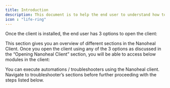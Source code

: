 ---
title: Introduction
description: This document is to help the end user to understand how to use the Nanoheal client, Once the client is installed on the end user machine, this document can be used to refer and understand how to use the client. The document is broadly classified into three sections,
icon : "life-ring" 
---


<Card title="Opening Nanoheal Client" icon="square-1" href="https://nano.mintlify.app/Client/openclient">

   Once the client is installed, the end user has 3 options to open the client:
  </Card>
  
  <Card title="Client UI and Different Sections" icon="square-2" href="https://nano.mintlify.app/Client/clientuisections">

  This section gives you an overview of different sections in the Nanoheal Client. Once you open the client using any of the 3 options as discussed in the “Opening Nanoheal Client” section, you will be able to access below modules in the client:
  </Card>

  <Card title="Automation Execution" icon="square-3" href="https://nano.mintlify.app/api-reference/Client/automations">

  You can execute automations / troubleshooters using the Nanoheal client. Navigate to troubleshooter’s sections before further proceeding with the steps listed below.
  </Card>